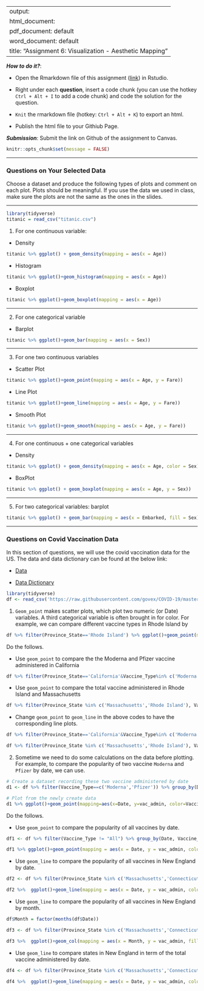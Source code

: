 
---
output: 
  html_document:
  pdf_document: default
  word_document: default
title: "Assignment 6: Visualization - Aesthetic Mapping"
---

***How to do it?***: 

- Open the Rmarkdown file of this assignment ([link](fa2021_assignment6.Rmd)) in Rstudio. 

- Right under each **question**, insert  a code chunk (you can use the hotkey `Ctrl + Alt + I` to add a code chunk) and code the solution for the question. 

- `Knit` the rmarkdown file (hotkey: `Ctrl + Alt + K`) to export an html.  

-  Publish the html file to your Githiub Page. 

***Submission***: Submit the link on Github of the assignment to Canvas.

```r
knitr::opts_chunk$set(message = FALSE)
```

-------

### Questions on Your Selected Data

Choose a dataset and produce the following types of plots and comment on each plot. Plots should be meaningful. If you use the data we used in class, make sure the plots are not the same as the ones in the slides. 

-------

```r
library(tidyverse)
titanic = read_csv("titanic.csv")
```

1. For one continuous variable:

- Density
```r
titanic %>% ggplot() + geom_density(mapping = aes(x = Age))
```

- Histogram 
```r
titanic %>% ggplot()+geom_histogram(mapping = aes(x = Age))
```

- Boxplot
```r
titanic %>% ggplot()+geom_boxplot(mapping = aes(x = Age))
```

-------

2. For one categorical variable

- Barplot
```r
titanic %>% ggplot()+geom_bar(mapping = aes(x = Sex))
```

-------

3. For one two continuous variables

- Scatter Plot
```r
titanic %>% ggplot()+geom_point(mapping = aes(x = Age, y = Fare))
```

- Line Plot
```r
titanic %>% ggplot()+geom_line(mapping = aes(x = Age, y = Fare))
```

- Smooth Plot
```r
titanic %>% ggplot()+geom_smooth(mapping = aes(x = Age, y = Fare))
```

-------

4. For one continuous + one categorical variables

- Density
```r
titanic %>% ggplot() + geom_density(mapping = aes(x = Age, color = Sex))
```

- BoxPlot
```r
titanic %>% ggplot() + geom_boxplot(mapping = aes(x = Age, y = Sex))
```

-------

5. For two categorical variables: barplot
```r
titanic %>% ggplot() + geom_bar(mapping = aes(x = Embarked, fill = Sex))
```

-------

### Questions on Covid Vaccination Data

In this section of questions, we will use  the covid vaccination data for the US. The data and data dictionary can be found at the below link:

- [Data](https://raw.githubusercontent.com/govex/COVID-19/master/data_tables/vaccine_data/us_data/time_series/vaccine_data_us_timeline.csv)

- [Data Dictionary](https://github.com/govex/COVID-19/blob/master/data_tables/vaccine_data/us_data/data_dictionary.csv)


```r
library(tidyverse)
df <- read_csv('https://raw.githubusercontent.com/govex/COVID-19/master/data_tables/vaccine_data/us_data/time_series/vaccine_data_us_timeline.csv')
```

1. `Geom_point` makes scatter plots, which plot two numeric (or Date) variables. A third categorical variable is often brought in for color. For example, we can compare different vaccine types in Rhode Island by

```r
df %>% filter(Province_State=='Rhode Island') %>% ggplot()+geom_point(mapping = aes(x = Date, y = Doses_admin, color = Vaccine_Type))
```

Do the follows. 

  - Use `geom_point` to compare the the Moderna and Pfizer vaccine administered in California  
```r
df %>% filter(Province_State=='California'&Vaccine_Type%in% c('Moderna','Pfizer')) %>% ggplot()+geom_point(mapping = aes(x = Date, y = Doses_admin, color = Vaccine_Type))
```

  - Use `geom_point` to compare the total vaccine administered in Rhode Island and Massachusetts
```r
df %>% filter(Province_State %in% c('Massachusetts','Rhode Island'), Vaccine_Type == "All") %>% ggplot()+geom_point(mapping = aes(x = Date, y = Doses_admin, color = Province_State))
```
  
  - Change `geom_point` to `geom_line` in the above codes to have the corresponding line plots. 
```r
df %>% filter(Province_State=='California'&Vaccine_Type%in% c('Moderna','Pfizer')) %>% ggplot()+geom_line(mapping = aes(x = Date, y = Doses_admin, color = Vaccine_Type))

df %>% filter(Province_State %in% c('Massachusetts','Rhode Island'), Vaccine_Type == "All") %>% ggplot()+geom_line(mapping = aes(x = Date, y = Doses_admin, color = Province_State))
```

2. Sometime we need to do some calculations on the data before plotting. For example, to compare the popularity of two vaccine `Moderna` and `Pfizer` by date, we can use. 

```r
# Create a dataset recording these two vaccine administered by date
d1 <- df %>% filter(Vaccine_Type==c('Moderna','Pfizer')) %>% group_by(Date, Vaccine_Type) %>% summarise(vac_admin=mean(Doses_admin, na.rm=TRUE))

# Plot from the newly create data
d1 %>% ggplot()+geom_point(mapping=aes(x=Date, y=vac_admin, color=Vaccine_Type))
```

Do the follows. 

- Use `geom_point` to compare the popularity of all vaccines by date. 
``` r
df1 <- df %>% filter(Vaccine_Type != "All") %>% group_by(Date, Vaccine_Type) %>% summarise(vac_admin=mean(Doses_admin, na.rm=TRUE))

df1 %>% ggplot()+geom_point(mapping = aes(x = Date, y = vac_admin, color = Vaccine_Type))
```

- Use `geom_line` to compare the popularity of all vaccines in New England by date.
``` r
df2 <- df %>% filter(Province_State %in% c('Massachusetts','Connecticut', 'Rhode Island', 'Maine', 'Vermont', 'New Hampshire'), Vaccine_Type != "All") %>% group_by(Date, Vaccine_Type) %>% summarise(vac_admin=mean(Doses_admin, na.rm=TRUE))

df2 %>%  ggplot()+geom_line(mapping = aes(x = Date, y = vac_admin, color = Vaccine_Type))

```

- Use `geom_line` to compare the popularity of all vaccines in New England by month.
```r

df$Month = factor(months(df$Date))

df3 <- df %>% filter(Province_State %in% c('Massachusetts','Connecticut', 'Rhode Island', 'Maine', 'Vermont', 'New Hampshire'), Vaccine_Type != "All") %>% group_by(Month, Province_State) %>% summarise(vac_admin=mean(Doses_admin, na.rm=TRUE))

df3 %>%  ggplot()+geom_col(mapping = aes(x = Month, y = vac_admin, fill = Province_State))
```

- Use `geom_line` to compare states in New England in term of the total vaccine administered by date. 
```r
df4 <- df %>% filter(Province_State %in% c('Massachusetts','Connecticut', 'Rhode Island', 'Maine', 'Vermont', 'New Hampshire'), Vaccine_Type != "All") %>% group_by(Date, Province_State) %>% summarise(vac_admin=mean(Doses_admin, na.rm=TRUE))

df4 %>%  ggplot()+geom_line(mapping = aes(x = Date, y = vac_admin, color = Province_State)) 
```




